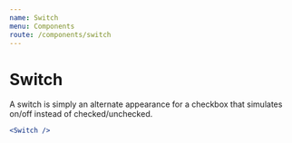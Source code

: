 ```yaml
---
name: Switch
menu: Components
route: /components/switch
---
```



# Switch

A switch is simply an alternate appearance for a checkbox that simulates on/off
instead of checked/unchecked.

```jsx react-live
<Switch />
```

